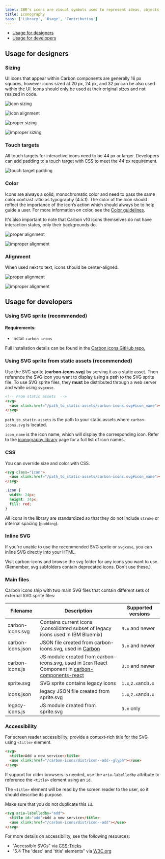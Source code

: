 ```yaml
---
label: IBM’s icons are visual symbols used to represent ideas, objects, or actions. They communicate messages at a glance, afford interactivity, and draw attention to important information.
title: Iconography
tabs: ['Library', 'Usage', 'Contribution']
---
```


<AnchorLinks>

- [Usage for designers](#usage-for-designers)
- [Usage for developers](#usage-for-developers)

</AnchorLinks>

## Usage for designers

### Sizing

UI icons that appear within Carbon components are generally 16 px squares, however icons sized at 20 px, 24 px, and 32 px can be also used within the UI. Icons should only be used at their original sizes and not resized in code.

<ImageComponent  cols="12">

![icon sizing](images/iconography_usage_sizing-alt.svg)

</ImageComponent>

<ImageComponent cols="12" caption="16 px and 20 px icons are optimized to feel balanced when paired with 14pt and 16pt IBM Plex. Use 24 px and 32 px when larger icons are needed.">

![icon alignment](images/iconography-usage-sizing-2.svg)

</ImageComponent>

<GridWrapper col_lg="8" flex="true">
  <DoDontExample
    correct="true"
    label="Do use the correct icon size with IBM Plex.">

![proper sizing](images/iconography-usage-sizing-3.svg)
  </DoDontExample>
  <DoDontExample label="Don’t alter the icon-text size ratio.">

![improper sizing](images/iconography-usage-sizing-4.svg)
  </DoDontExample>
</GridWrapper>

### Touch targets

All touch targets for interactive icons need to be 44 px or larger. Developers can add padding to a touch target with CSS to meet the 44 px requirement.

<ImageComponent  cols="4">

![touch target padding](images/iconography-usage-padding-6.svg)

</ImageComponent>

### Color

Icons are always a solid, monochromatic color and need to pass the same color contrast ratio as typography (4.5:1). The color of the icon should reflect the importance of the icon’s action which should always be to help guide a user. For more information on color, see the [Color guidelines](/guidelines/color).

It's also important to note that Carbon v10 icons themselves do not have interaction states, only their backgrounds do.

<GridWrapper col_lg="8" flex="true">
  <DoDontExample
    correct="true"
    label="Do match your icon color with your text color when pairing them.">

![proper alignment](images/iconography-color-01.png)

  </DoDontExample>
  <DoDontExample label="Don’t use different colors for text and icons.">

![improper alignment](images/iconography-color-02.png)

  </DoDontExample>
</GridWrapper>

### Alignment

When used next to text, icons should be center-aligned.

<GridWrapper col_lg="8" flex="true">
  <DoDontExample
    correct="true"
    label="Do center-align icons when they’re next to text.">

![proper alignment](images/iconography-usage-sizing-5.svg)

  </DoDontExample>
  <DoDontExample label="Don’t baseline-align icons to the text.">

![improper alignment](images/iconography-usage-sizing-6.svg)

  </DoDontExample>
</GridWrapper>

## Usage for developers

### Using SVG sprite (recommended)

#### Requirements:

- Install `carbon-icons`

<p>Full installation details can be found in the <a href="https://github.com/ibm/carbon-icons" target="blank">Carbon icons GitHub repo.</a></p>

### Using SVG sprite from static assets (recommended)

Use the SVG sprite (**carbon-icons.svg**) by serving it as a static asset.
Then reference the SVG icon you want to display using a path to the SVG sprite file.
To use SVG sprite files, they **must** be distributed through a web server and while using `svgxuse`.

```html
<!-- From static assets  -->
<svg>
  <use xlink:href="/path_to_static-assets/carbon-icons.svg#icon_name"></use>
</svg>
```

`path_to_static-assets` is the path to your static assets where `carbon-icons.svg` is located.

`icon_name` is the icon name, which will display the corresponding icon. Refer to the [iconography library]("/guidelines/iconography") page for a full list of icon names.

### CSS

You can override size and color with CSS.

```html
<svg class="icon">
  <use xlink:href="/path_to_static-assets/carbon-icons.svg#icon_name"></use>
</svg>
```

```css
.icon {
  width: 24px;
  height: 24px;
  fill: red;
}
```

All icons in the library are standardized so that they do not include `stroke` or internal spacing (`padding`).

### Inline SVG

If you're unable to use the recommended SVG sprite or `svgxuse`, you can inline SVG directly into your HTML.

Visit carbon-icons and browse the svg folder for any icons you want to use. (Remember, svg subfolders contain deprecated icons. Don't use these.)

### Main files

Carbon icons ship with two main SVG files that contain different sets of external SVG sprite files:

| Filename          | Description                                                                                             | Supported versions  |
| ----------------- | ------------------------------------------------------------------------------------------------------- | ------------------- |
| carbon-icons.svg  | Contains current icons (consolidated subset of legacy icons used in IBM Bluemix)                        | `3.x` and newer     |
| carbon-icons.json | JSON file created from carbon-icons.svg, used in [Carbon](/guidelines/iconography/library)              | `3.x` and newer     |
| carbon-icons.js   | JS module created from carbon-icons.svg, used in `Icon` React Component in [carbon-components-react](#) | `3.x` and newer     |
| sprite.svg        | SVG sprite contains legacy icons                                                                        | `1.x`,`2.x`and`3.x` |
| icons.json        | legacy JSON file created from sprite.svg                                                                | `1.x`,`2.x`and`3.x` |
| legacy-icons.js   | JS module created from sprite.svg                                                                       | `3.x` only          |

### Accessibility

For screen reader accessibility, provide a context-rich title for the SVG using `<title>` element.

```html
<svg>
  <title>Add a new service</title>
  <use xlink:href="/carbon-icons/dist/icon--add--glyph"></use>
</svg>
```

If support for older browsers is needed, use the `aria-labelledby` attribute to reference the `<title>` element using an `id`.

The `<title>` element will be read by the screen reader to the user, so it should describe its purpose.

Make sure that you do not duplicate this `id`.

```html
<svg aria-labelledby="add">
  <title id="add">Add a new service</title>
  <use xlink:href="/carbon-icons/dist/icon--add"></use>
</svg>
```

For more details on accessibility, see the following resources:

- "Accessible SVGs" via [CSS-Tricks](https://css-tricks.com/accessible-svgs/)
- "5.4 The 'desc' and 'title' elements" via [W3C.org](https://www.w3.org/TR/SVG11/struct.html#DescriptionAndTitleElements)
